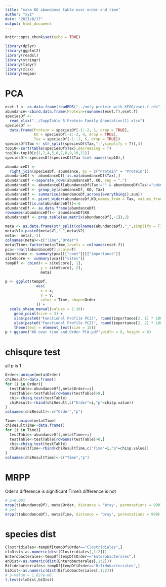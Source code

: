 ```yaml
---
title: "make KO abundance table over order and time"
author: "xyz"
date: "2021/8/17"
output: html_document
---
```


```r
knitr::opts_chunk$set(echo = TRUE)
```

```r
library(dplyr)
library(ggplot2)
library(readxl)
library(stringr)
library(tidyr)
library(xlsx)
library(vegan)
```

# PCA

```r
eset.f <- as.data.frame(readRDS("../only protein with KEGG/eset.f.rds"))
abundance<-cbind.data.frame(Protein=rownames(eset.f),eset.f)
speciesDf <-
  read_xlsx("../SuppTable 5 Protein Family Annotation(1).xlsx")
speciesDf <-
  data.frame(Protein = speciesDf[-1:-2, 1, drop = TRUE],
             KO = speciesDf[-1:-2, 4, drop = TRUE],
             Tax = speciesDf[-1:-2, 6, drop = TRUE])
speciesDf$Tax <- str_split(speciesDf$Tax,";",simplify = T)[,4]
top10<-sort(table(speciesDf$Tax),decreasing = T)
top10<-top10[c(1,2,4,5,6,7,8,9,10,11)]
speciesDf<-speciesDf[speciesDf$Tax %in% names(top10),]

abundanceDf <-
  right_join(speciesDf, abundance, by = c("Protein" = "Protein"))
abundanceDf <- abundanceDf[!is.na(abundanceDf$Tax),]
abundanceDf <-separate_rows(abundanceDf, KO, sep = ",")
abundanceDf <- abundanceDf[abundanceDf$Tax!="" & abundanceDf$Tax!="unknown",-1]
abundanceDf <- group_by(abundanceDf, KO, Tax)
abundanceDf <- summarise(abundanceDf,across(everything(),sum))
abundanceDf <- pivot_wider(abundanceDf,KO,names_from = Tax, values_from = T3_5:T30_35)
abundanceDf[is.na(abundanceDf)]<-0
abundanceDf <- as.data.frame(abundanceDf)
rownames(abundanceDf)<- abundanceDf$KO
abundanceDf <- prop.table(as.matrix(abundanceDf[,-1]),2)

meta <- as.data.frame(str_split(colnames(abundanceDf),"_",simplify = T))
meta$V1<-paste0(meta$V1,"_",meta$V2)
meta<- meta[,-2]
colnames(meta)<-c("Time","Order")
meta$Time<-factor(meta$Time,levels = colnames(eset.f))
pca<-rda(t(abundanceDf),scale=T)
importance <- summary(pca)[["cont"]][["importance"]]
siteScore <- summary(pca)[["sites"]]
tempDf <- cbind(x = siteScore[, 1],
                y = siteScore[, 2],
                meta)

p <- ggplot(tempDf,
              aes(
                x = x,
                y = y,
                color = Time, shape=Order
              )) +
  scale_shape_manual(values = 1:10)+
    geom_point(size = 3) +
    xlab(paste0("Functional Profile PC1(", round(importance[2, 1] * 100, 2), "%)")) +
    ylab(paste0("Functional Profile PC2(", round(importance[2, 2] * 100, 2), "%)")) +
    theme(text = element_text(size = 15))
p + ggsave("KO over time and Order PCA.pdf",width = 8, height = 6)
```

# chisqure test

all p is 1

```r
Order<-unique(meta$Order)
chiResult<-data.frame()
for (i in Order){
  testTable<-abundanceDf[,meta$Order==i]
  testTable<-testTable[rowSums(testTable)>0,]
  chi<-chisq.test(testTable)
  chiResult<-rbind(chiResult,c("Order"=i,"p"=chi$p.value))
}
colnames(chiResult)<-c("Order","p")

Time<-unique(meta$Time)
chiResultTime<-data.frame()
for (i in Time){
  testTable<-abundanceDf[,meta$Time==i]
  testTable<-testTable[rowSums(testTable)>0,]
  chi<-chisq.test(testTable)
  chiResultTime<-rbind(chiResultTime,c("Time"=i,"p"=chi$p.value))
}
colnames(chiResultTime)<-c("Time","p")
```

# MRPP

Oder's difference is significant
Time's difference is not

```r
# p=0.001
mrpp(t(abundanceDf), meta$Order, distance = 'bray', permutations = 999)
# p=1
mrpp(t(abundanceDf), meta$Time, distance = 'bray', permutations = 999)
```

# species dist

```r
Clostridiales<-tempDf[tempDf$Order=="Clostridiales",]
cloDist<-as.numeric(dist(Clostridiales[,1:2]))
Enterobacterales<-tempDf[tempDf$Order=="Enterobacterales",]
enDist<-as.numeric(dist(Enterobacterales[,1:2]))
Bifidobacteriales<-tempDf[tempDf$Order=="Bifidobacteriales",]
biDist<-as.numeric(dist(Bifidobacteriales[,1:2]))
# p-value = 1.027e-08
t.test(cloDist,biDist)
```



